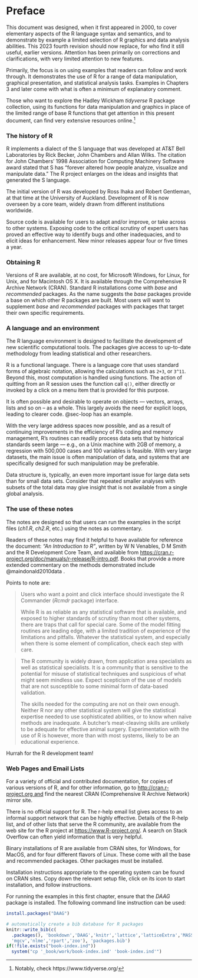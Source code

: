 # Preface {.unnumbered}

This document was designed, when it first appeared in 2000, 
to cover elementary aspects of the R language syntax and 
semantics, and to demonstrate by example a limited selection
of R graphics and data analysis abilities. This 2023 fourth 
revision should now replace, for who find it still useful, 
earlier versions. Attention has been primarily on corrections
and clarifications, with very limited attention to new features.

Primarily, the focus is on using examples that readers can
follow and work through. It demonstrates the use of R for a
range of data manipulation, graphical presentation, and
statistical analysis tasks.  Examples in Chapters 3 and later 
come with what is often a minimum of explanatory comment.

Those who want to explore the Hadley Wickham _tidyverse_ 
R package collection, using its functions for data
manipulation and graphics in place of the limited range of
base R functions that get attention in this present document, 
can find very extensive resources
online.^[Notably, check https://www.tidyverse.org/]

### The history of R {-}

R implements a dialect of the S language that was developed at AT&T Bell Laboratories by Rick Becker, John Chambers and Allan Wilks. The citation for John Chambers' 1998 Association for Computing Machinery Software award stated that S has "forever altered how people analyze, visualize and manipulate data." The R project enlarges on the ideas and insights that generated the S language.

The initial version of R was developed by Ross Ihaka and Robert Gentleman, at that time at the University of Auckland. Development of R is now overseen by a core team, widely drawn from different institutions worldwide.

Source code is available for users to adapt and/or improve, or take across to other systems. Exposing code to the critical scrutiny of expert users has proved an effective way to identify bugs and other inadequacies, and to elicit ideas for enhancement. New minor releases appear four or five times a year.

### Obtaining R {-}
Versions of R are available, at no cost, for Microsoft Windows, for Linux, for Unix, and for Macintosh OS X. It is available through the Comprehensive R Archive Network (CRAN). Standard R installations come with _base_ and _recommended_
packages. As the name suggests the _base_ packages provide a base on which 
other R packages are built.  Most users will want to supplement _base_ and
_recommended_ packages with packages that target their own specific 
requirements. 

### A language and an environment {-}

The R language environment is designed to facilitate the development of new scientific computational tools. The packages give access to up-to-date methodology from leading statistical and other researchers.

R is a functional language. There is a language core that uses standard forms of algebraic notation, allowing the calculations such as `2+3`, or `3^11`. Beyond this, most computation is handled using functions. The action of quitting from an R session uses the function call `q()`, either directly or invoked by a click on a menu item that is provided for this purpose.

It is often possible and desirable to operate on objects --- vectors, arrays, lists and so on -- as a whole. This largely avoids the need for explicit loops, leading to clearer code. @sec-loop has an example.

With the very large address spaces now possible, and as a result of continuing improvements in the efficiency of R's coding and memory management, R's routines can readily process data sets that by historical standards seem large --- e.g., on a Unix machine with 2GB of memory, a regression with 500,000 cases and 100 variables is feasible. With very large datasets, the main issue is often manipulation of data, and systems that are specifically designed for such manipulation may be preferable.

Data structure is, typically, an even more important issue for large data sets than for small data sets. Consider that repeated smaller analyses with subsets of the total data may give insight that is not available from a single global analysis.

### The use of these notes {.unnumbered}

The notes are designed so that users can run the examples in the script files (*ch1.R*, *ch2.R*, etc.) using the notes as commentary.

Readers of these notes may find it helpful to have available for reference the document: *"An Introduction to R"*, written by W N Venables, D M Smith and the R Development Core Team, and available from <https://cran.r-project.org/doc/manuals/r-release/R-intro.pdf>.
Books that provide a more extended commentary on the methods demonstrated include @maindonald2010data .

Points to note are:

> Users who want a point and click interface should investigate the R Commander (*Rcmdr* package) interface.
>
> While R is as reliable as any statistical software that is available, and exposed to higher standards of scrutiny than most other systems, there are traps that call for special care. Some of the model fitting routines are leading edge, with a limited tradition of experience of the limitations and pitfalls. Whatever the statistical system, and especially when there is some element of complication, check each step with care.

> The R community is widely drawn, from application area specialists as well as statistical specialists. It is a community that is sensitive to the potential for misuse of statistical techniques and suspicious of what might seem mindless use. Expect scepticism of the use of models that are not susceptible to some minimal form of data-based validation.
>
> The skills needed for the computing are not on their own enough. Neither R nor any other statistical system will give the statistical expertise needed to use sophisticated abilities, or to know when naïve methods are inadequate. A butcher's meat-cleaving skills are unlikely to be adequate for effective animal surgery. Experimentation with the use of R is however, more than with most systems, likely to be an educational experience.

Hurrah for the R development team!

### Web Pages and Email Lists {.unnumbered}

For a variety of official and contributed documentation, for copies of various versions of R, and for other information, go to [http://cran.r-project.org and](http://cran.r-project.org/) find the nearest CRAN (Comprehensive R Archive Network) mirror site.

There is no official support for R. The r-help email list gives access to an informal support network that can be highly effective. Details of the R-help list, and of other lists that serve the R community, are available from the web site for the R project at <https://www.R-project.org/>. A search on Stack Overflow can often yield information that is very helpful.

Binary installations of R are available from CRAN sites, for Windows, for MacOS, and for four different flavors of Linux. These come with all the base and recommended packages. Other packages must be installed.

Installation instructions appropriate to the operating system can be found on CRAN sites. Copy down the relevant setup file, click on its icon to start installation, and follow instructions.

For running the examples in this first chapter, ensure that the *DAAG* package is installed. The following command line instruction can be used:

```r
install.packages("DAAG")
```

```r
# automatically create a bib database for R packages
knitr::write_bib(c(
  .packages(), 'bookdown','DAAG','knitr','lattice','latticeExtra','MASS',
  'mgcv','nlme','rpart','zoo'), 'packages.bib')
if(!file.exists("book-index.ind"))
  system("cp '_book/work/book-index.ind' 'book-index.ind'")
```
